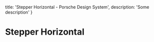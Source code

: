 
  title: 'Stepper Horizontal - Porsche Design System',
  description: 'Some description'
}

# Stepper Horizontal <ComponentStatus tagName="p-stepper-horizontal"></ComponentStatus>